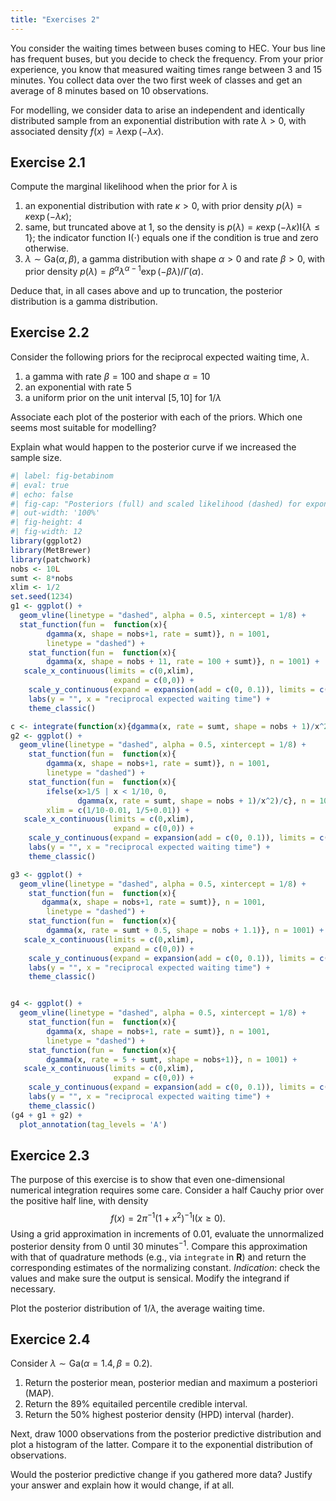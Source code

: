 ```yaml
---
title: "Exercises 2"
---
```


You consider the waiting times between buses coming to HEC. Your bus line has frequent buses, but you decide to check the frequency. From your prior experience, you know that measured waiting times range between 3 and 15 minutes. You collect data over the two first week of classes and get an average of 8 minutes based on 10 observations.

For modelling, we consider data to arise an independent and identically distributed sample from an exponential distribution with rate $\lambda>0,$ with associated density $f(x) = \lambda \exp(-\lambda x).$

## Exercise 2.1


Compute the marginal likelihood when the prior for $\lambda$ is 

1. an exponential distribution with rate $\kappa>0,$ with prior density $p(\lambda) = \kappa \exp(-\lambda\kappa)$;
2. same, but truncated above at 1, so the density is $p(\lambda) = \kappa \exp(-\lambda\kappa)\mathrm{I}\{\lambda \leq 1\}$; the indicator function $\mathrm{I}(\cdot)$ equals one if the condition is true and zero otherwise.
3. $\lambda \sim \mathsf{Ga}(\alpha, \beta),$ a gamma distribution with shape $\alpha>0$ and rate $\beta>0,$ with prior density $p(\lambda) = \beta^\alpha\lambda^{\alpha-1}\exp(-\beta \lambda)/\Gamma(\alpha).$

Deduce that, in all cases above and up to truncation, the posterior distribution is a gamma distribution.

## Exercise 2.2

Consider the following priors for the reciprocal expected waiting time, $\lambda.$

1. a gamma with rate $\beta=100$ and shape $\alpha = 10$
2. an exponential with rate $5$
3. a uniform prior on the unit interval $[5,10]$ for $1/\lambda$

Associate each plot of the posterior with each of the priors. Which one seems most suitable for modelling?

Explain what would happen to the posterior curve if we increased the sample size.



```r
#| label: fig-betabinom
#| eval: true
#| echo: false
#| fig-cap: "Posteriors (full) and scaled likelihood (dashed) for exponential data, with different priors. The dashed vertical line indicates the maximum likelihood estimator."
#| out-width: '100%'
#| fig-height: 4
#| fig-width: 12
library(ggplot2)
library(MetBrewer)
library(patchwork)
nobs <- 10L
sumt <- 8*nobs
xlim <- 1/2
set.seed(1234)
g1 <- ggplot() +
  geom_vline(linetype = "dashed", alpha = 0.5, xintercept = 1/8) +
  stat_function(fun =  function(x){
        dgamma(x, shape = nobs+1, rate = sumt)}, n = 1001,
        linetype = "dashed") +
    stat_function(fun =  function(x){
        dgamma(x, shape = nobs + 11, rate = 100 + sumt)}, n = 1001) +
   scale_x_continuous(limits = c(0,xlim),
                       expand = c(0,0)) +
    scale_y_continuous(expand = expansion(add = c(0, 0.1)), limits = c(0, 30)) +
    labs(y = "", x = "reciprocal expected waiting time") +
    theme_classic() 

c <- integrate(function(x){dgamma(x, rate = sumt, shape = nobs + 1)/x^2}, lower = 1/10, upper = 1/5)$value
g2 <- ggplot() +
  geom_vline(linetype = "dashed", alpha = 0.5, xintercept = 1/8) +
    stat_function(fun =  function(x){
        dgamma(x, shape = nobs+1, rate = sumt)}, n = 1001,
        linetype = "dashed") +
    stat_function(fun =  function(x){
        ifelse(x>1/5 | x < 1/10, 0, 
               dgamma(x, rate = sumt, shape = nobs + 1)/x^2)/c}, n = 10001,
        xlim = c(1/10-0.01, 1/5+0.01)) +
   scale_x_continuous(limits = c(0,xlim),
                       expand = c(0,0)) +
    scale_y_continuous(expand = expansion(add = c(0, 0.1)), limits = c(0, 30)) +
    labs(y = "", x = "reciprocal expected waiting time") +
    theme_classic() 

g3 <- ggplot() +
  geom_vline(linetype = "dashed", alpha = 0.5, xintercept = 1/8) +
    stat_function(fun =  function(x){
       dgamma(x, shape = nobs+1, rate = sumt)}, n = 1001,
        linetype = "dashed") +
    stat_function(fun =  function(x){
        dgamma(x, rate = sumt + 0.5, shape = nobs + 1.1)}, n = 1001) +
   scale_x_continuous(limits = c(0,xlim),
                       expand = c(0,0)) +
    scale_y_continuous(expand = expansion(add = c(0, 0.1)), limits = c(0, 30)) +
    labs(y = "", x = "reciprocal expected waiting time") +
    theme_classic() 


g4 <- ggplot() +
  geom_vline(linetype = "dashed", alpha = 0.5, xintercept = 1/8) +
    stat_function(fun =  function(x){
        dgamma(x, shape = nobs+1, rate = sumt)}, n = 1001,
        linetype = "dashed") +
    stat_function(fun =  function(x){
        dgamma(x, rate = 5 + sumt, shape = nobs+1)}, n = 1001) +
   scale_x_continuous(limits = c(0,xlim),
                       expand = c(0,0)) +
    scale_y_continuous(expand = expansion(add = c(0, 0.1)), limits = c(0, 30)) +
    labs(y = "", x = "reciprocal expected waiting time") +
    theme_classic() 
(g4 + g1 + g2) +
  plot_annotation(tag_levels = 'A') 
```


## Exercice 2.3

The purpose of this exercise is to show that even one-dimensional numerical integration requires some care.
Consider a half Cauchy prior over the positive half line, with density 
$$f(x) = 2\pi^{-1}(1+x^2)^{-1}\mathrm{I}(x \geq 0).$$
Using a grid approximation in increments of 0.01, evaluate the unnormalized posterior density from 0 until 30 minutes$^{-1}.$ Compare this approximation with that of quadrature methods (e.g., via `integrate` in **R**) and return the corresponding estimates of the normalizing constant. *Indication*: check the values and make sure the output is sensical. Modify the integrand if necessary.


Plot the posterior distribution of $1/\lambda,$ the average waiting time.

## Exercice 2.4

Consider $\lambda \sim \mathsf{Ga}(\alpha = 1.4, \beta=0.2).$

1. Return the posterior mean, posterior median and maximum a posteriori (MAP).
2. Return the 89% equitailed percentile credible interval.
3. Return the 50% highest posterior density (HPD) interval (harder).

Next, draw 1000 observations from the posterior predictive distribution and plot a histogram of the latter. Compare it to the exponential distribution of observations.

Would the posterior predictive change if you gathered more data? Justify your answer and explain how it would change, if at all.


